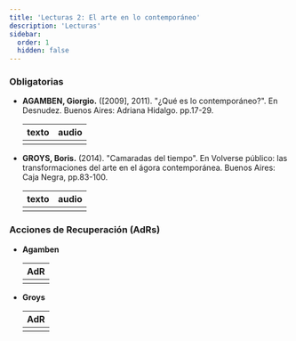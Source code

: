 ```yaml
---
title: 'Lecturas 2: El arte en lo contemporáneo'
description: 'Lecturas'
sidebar:
  order: 1
  hidden: false
---
```



### Obligatorias

- **AGAMBEN, Giorgio.** ([2009], 2011). "¿Qué es lo contemporáneo?". En Desnudez. Buenos Aires: Adriana Hidalgo. pp.17-29.

  | texto | audio |
  | :---: | :---: |
  | [<Icon name="open-book" color="#007481" size="2rem" />](/lectura-2/texto1.pdf) | [<Icon name="seti:audio" color="#007481" size="2rem" />](/lectura-2/audiotexto1.mp4) |

- **GROYS, Boris.** (2014). "Camaradas del tiempo". En Volverse público: las transformaciones del arte en el ágora contemporánea. Buenos Aires: Caja Negra, pp.83-100.

  | texto | audio |
  | :---: | :---: |
  | [<Icon name="open-book" color="#007481" size="2rem" />](/lectura-2/texto2.pdf) | [<Icon name="seti:audio" color="#007481" size="2rem" />](/lectura-2/audiotexto2.mp3) |

### Acciones de Recuperación (AdRs)

- **Agamben**

  | AdR |
  | :-: |
  | [<Icon name="seti:audio" color="#007481" size="2rem" />](/lectura-2/adr1.mp3) |

- **Groys**

  | AdR |
  | :-: |
  | [<Icon name="seti:audio" color="#007481" size="2rem" />](/lectura-2/adr2.mp3) |


